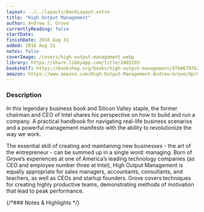 ```yaml
---
layout: ../../layouts/BookLayout.astro
title: "High Output Management"
author: Andrew S. Grove
currentlyReading: false
startDate:
finishDate: 2016 Aug 31
added: 2016 Aug 31
notes: false
coverImage: /covers/high-output-management.webp
library: https://share.libbyapp.com/title/2405293
bookshelf: https://bookshop.org/books/high-output-management/9780679762881
amazon: https://www.amazon.com/High-Output-Management-Andrew-Grove/dp/0679762884
---
```


<ReadingTime
  startDate  = {frontmatter.startDate}
  finishDate = {frontmatter.finishDate}
/>

### Description
In this legendary business book and Silicon Valley staple, the former chairman and CEO of Intel shares his perspective on how to build and run a company. A practical handbook for navigating real-life business scenarios and a powerful management manifesto with the ability to revolutionize the way we work. 

The essential skill of creating and maintaining new businesses - the art of the entrepreneur - can be summed up in a single word: managing. Born of Grove’s experiences at one of America’s leading technology companies (as CEO and employee number three at Intel), High Output Management is equally appropriate for sales managers, accountants, consultants, and teachers, as well as CEOs and startup founders. Grove covers techniques for creating highly productive teams, demonstrating methods of motivation that lead to peak performance. 

{/*### Notes & Highlights */}

<BuyBook
  library   = {frontmatter.library}
  bookshelf = {frontmatter.bookshelf}
  amazon    = {frontmatter.amazon}
/>
